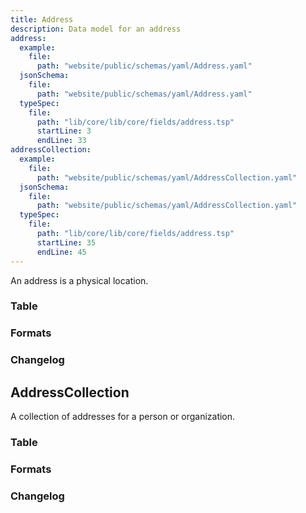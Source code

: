 ```yaml
---
title: Address
description: Data model for an address
address:
  example:
    file:
      path: "website/public/schemas/yaml/Address.yaml"
  jsonSchema:
    file:
      path: "website/public/schemas/yaml/Address.yaml"
  typeSpec:
    file:
      path: "lib/core/lib/core/fields/address.tsp"
      startLine: 3
      endLine: 33
addressCollection:
  example:
    file:
      path: "website/public/schemas/yaml/AddressCollection.yaml"
  jsonSchema:
    file:
      path: "website/public/schemas/yaml/AddressCollection.yaml"
  typeSpec:
    file:
      path: "lib/core/lib/core/fields/address.tsp"
      startLine: 35
      endLine: 45
---
```



An address is a physical location.

### Table

<SchemaTable filePath={frontmatter.address.jsonSchema.file.path} />

### Formats

<SchemaFormatTabs
  example={frontmatter.address.example}
  jsonSchema={frontmatter.address.jsonSchema}
  typeSpec={frontmatter.address.typeSpec}
/>

### Changelog

<SchemaChangelog schema="Address" />

## AddressCollection

A collection of addresses for a person or organization.

### Table

<SchemaTable filePath={frontmatter.addressCollection.jsonSchema.file.path} />

### Formats

<SchemaFormatTabs
  example={frontmatter.addressCollection.example}
  jsonSchema={frontmatter.addressCollection.jsonSchema}
  typeSpec={frontmatter.addressCollection.typeSpec}
/>

### Changelog

<SchemaChangelog schema="AddressCollection" />
